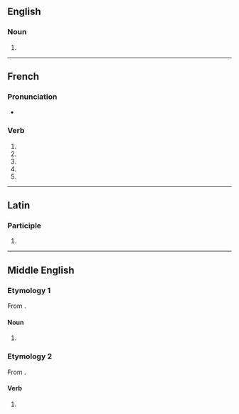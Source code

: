 {{also|compassé}}

==English==

===Noun===
{{en-noun}}

# {{obsolete spelling of|compass|lang=en}}

----

==French==

===Pronunciation===
* {{homophones|lang=fr|compassent|compasses}}

===Verb===
{{head|fr|verb form}}

# {{inflection of|compasser||1|s|pres|indc|lang=fr}}
# {{inflection of|compasser||3|s|pres|indc|lang=fr}}
# {{inflection of|compasser||1|s|pres|subj|lang=fr}}
# {{inflection of|compasser||3|s|pres|subj|lang=fr}}
# {{inflection of|compasser||2|s|impr|lang=fr}}

----

==Latin==

===Participle===
{{la-part-form|compasse}}

# {{inflection of|compassus||voc|m|s|lang=la}}

----

==Middle English==

===Etymology 1===
From {{bor|enm|fro|compas}}.

====Noun====
{{head|enm|noun}}

# {{alt form|compas|lang=enm}}

===Etymology 2===
From {{bor|enm|fro|compasser}}.

====Verb====
{{head|enm|verb}}

# {{alt form|compassen|lang=enm}}